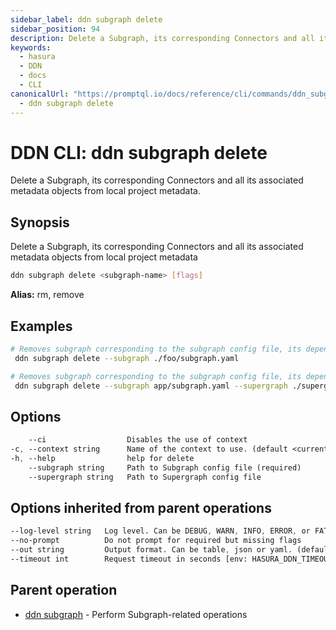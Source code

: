 ```yaml
---
sidebar_label: ddn subgraph delete
sidebar_position: 94
description: Delete a Subgraph, its corresponding Connectors and all its associated metadata objects from local project metadata using the DDN CLI
keywords:
  - hasura
  - DDN
  - docs
  - CLI
canonicalUrl: "https://promptql.io/docs/reference/cli/commands/ddn_subgraph_delete"
  - ddn subgraph delete
---
```


# DDN CLI: ddn subgraph delete

Delete a Subgraph, its corresponding Connectors and all its associated metadata objects from local project metadata.

## Synopsis

Delete a Subgraph, its corresponding Connectors and all its associated metadata objects from local project metadata

```bash
ddn subgraph delete <subgraph-name> [flags]
```

**Alias:** rm, remove

## Examples

```bash
# Removes subgraph corresponding to the subgraph config file, its dependent metadata objects, and associated connectors from the local project,removes subgraph from the supergraph config set in context
 ddn subgraph delete --subgraph ./foo/subgraph.yaml

# Removes subgraph corresponding to the subgraph config file, its dependent metadata objects, and associated connectors from the local project, removes subgraph from the supergraph config "./supergraph.yaml"
 ddn subgraph delete --subgraph app/subgraph.yaml --supergraph ./supergraph.yaml
```

## Options

```sass
    --ci                  Disables the use of context
-c, --context string      Name of the context to use. (default <current_context>)
-h, --help                help for delete
    --subgraph string     Path to Subgraph config file (required)
    --supergraph string   Path to Supergraph config file
```

## Options inherited from parent operations

```sass
--log-level string   Log level. Can be DEBUG, WARN, INFO, ERROR, or FATAL. (default "INFO")
--no-prompt          Do not prompt for required but missing flags
--out string         Output format. Can be table, json or yaml. (default "table")
--timeout int        Request timeout in seconds [env: HASURA_DDN_TIMEOUT] (default 100)
```

## Parent operation

- [ddn subgraph](/reference/cli/commands/ddn_subgraph) - Perform Subgraph-related operations
